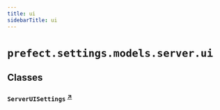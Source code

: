 ```yaml
---
title: ui
sidebarTitle: ui
---
```


# `prefect.settings.models.server.ui`

## Classes

### `ServerUISettings` <sup><a href="https://github.com/PrefectHQ/prefect/blob/main/src/prefect/settings/models/server/ui.py#L9" target="_blank">↗</a></sup>
